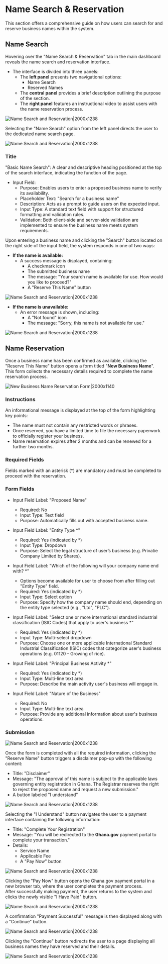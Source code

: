 # Name Search & Reservation

This section offers a comprehensive guide on how users can search for and reserve business names within the system.

## Name Search

Hovering over the "Name Search & Reservation" tab in the main dashboard reveals the name search and reservation interface.

- The interface is divided into three panels:
    - The **left panel** presents two navigational options:
        - Name Search
        - Reserved Names
    - The **central panel** provides a brief description outlining the purpose of the section.
    - The **right panel** features an instructional video to assist users with the name reservation process.

![Name Search and Reservation|2000x1238](/name-search1.png)

Selecting the "Name Search" option from the left panel directs the user to the dedicated name search page.

![Name Search and Reservation|2000x1238](/name-search2.png)

### Title
"Basic Name Search": A clear and descriptive heading positioned at the top of the search interface, indicating the function of the page.

- Input Field:
    - Purpose: Enables users to enter a proposed business name to verify its availability.
    - Placeholder Text: "Search for a business name"
    - Description: Acts as a prompt to guide users on the expected input.
    - Input Type: A standard text field with support for structured formatting and validation rules.
    - Validation: Both client-side and server-side validation are implemented to ensure the business name meets system requirements.

Upon entering a business name and clicking the "Search" button located on the right side of the input field, the system responds in one of two ways:

- **If the name is available:**
    - A success message is displayed, containing:
        - A checkmark icon
        - The submitted business name
        - The message: "Your search name is available for use. How would you like to proceed?"
        - A "Reserve This Name" button

![Name Search and Reservation|2000x1238](/name-search3.png)

- **If the name is unavailable:**
    - An error message is shown, including:
        - A "Not found" icon
        - The message: "Sorry, this name is not available for use."

![Name Search and Reservation|2000x1238](/name-search4.png)

## Name Reservation

Once a business name has been confirmed as available, clicking the "Reserve This Name" button opens a form titled "**New Business Name**". This form collects the necessary details required to complete the name reservation process.

![New Business Name Reservation Form|2000x1140](/name-search5.png)

### Instructions

An informational message is displayed at the top of the form highlighting key points:
- The name must not contain any restricted words or phrases.
- Once reserved, you have a limited time to file the necessary paperwork to officially register your business.
- Name reservation expires after 2 months and can be renewed for a further two months.

### Required Fields

Fields marked with an asterisk (*) are mandatory and must be completed to proceed with the reservation.

### Form Fields

- Input Field Label: "Proposed Name"  
  - Required: No  
  - Input Type: Text field  
  - Purpose: Automatically fills out with accepted business name.

- Input Field Label: "Entity Type *"  
  - Required: Yes (indicated by *)  
  - Input Type: Dropdown  
  - Purpose: Select the legal structure of user’s business (e.g. Privatie Company Limited by Shares).

- Input Field Label: "Which of the following will your company name end with? *"  
  - Options become available for user to choose from after filling out "Entity Type" field.
  - Required: Yes (indicated by *)  
  - Input Type: Select option
  - Purpose: Specify how the company name should end, depending on the entity type selected (e.g., "Ltd", "PLC").

- Input Field Label: "Select one or more international standard industrial classification (ISIC Codes) that apply to user's business *"  
  - Required: Yes (indicated by *)  
  - Input Type: Multi-select dropdown  
  - Purpose: Choose one or more applicable International Standard Industrial Classification (ISIC) codes that categorize user's business operations (e.g. 01120 - Growing of rice).

- Input Field Label: "Principal Business Activity *"  
  - Required: Yes (indicated by *)  
  - Input Type: Multi-line text area  
  - Purpose: Describe the main activity user's business will engage in.

- Input Field Label: "Nature of the Business"  
  - Required: No  
  - Input Type: Multi-line text area  
  - Purpose: Provide any additional information about user's business operations.

### Submission

![Name Search and Reservation|2000x1238](/name-search6.png)

Once the form is completed with all the required information, clicking the "Reserve Name" button triggers a disclaimer pop-up with the following content:

- Title: "Disclaimer"  
- Message: "The approval of this name is subject to the applicable laws governing entity registration in Ghana. The Registrar reserves the right to reject the proposed name and request a new submission."  
- A button labeled "I understand"

![Name Search and Reservation|2000x1238](/name-search7.png)

Selecting the "I Understand" button navigates the user to a payment interface containing the following information:

- Title: "Complete Your Registration"  
- Message: "You will be redirected to the **Ghana.gov** payment portal to complete your transaction."  
- Details:
  - Service Name  
  - Applicable Fee  
  - A "Pay Now" button

![Name Search and Reservation|2000x1238](/name-search8.png)

Clicking the "Pay Now" button opens the Ghana.gov payment portal in a new browser tab, where the user completes the payment process.  
After successfully making payment, the user returns to the system and clicks the newly visible "I Have Paid" button.

![Name Search and Reservation|2000x1238](/name-search9.png)

A confirmation "Payment Successful" message is then displayed along with a "Continue" button.

![Name Search and Reservation|2000x1238](/name-search10.png)

Clicking the "Continue" button redirects the user to a page displaying all business names they have reserved and their details.

![Name Search and Reservation|2000x1238](/name-search11.png)
